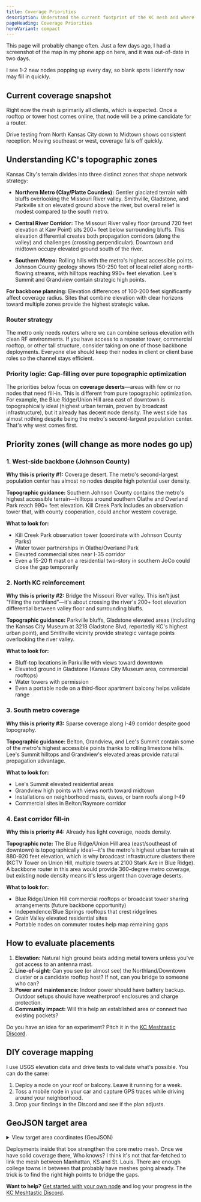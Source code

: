 ```yaml
---
title: Coverage Priorities
description: Understand the current footprint of the KC mesh and where additional routers will make the biggest impact.
pageHeading: Coverage Priorities
heroVariant: compact
---
```



This page will probably change often. Just a few days ago, I had a screenshot of the map in my phone app on here, and it was out-of-date in two days.

I see 1-2 new nodes popping up every day, so blank spots I identify now may fill in quickly. 

## Current coverage snapshot

Right now the mesh is primarily all clients, which is expected. Once a rooftop or tower host comes online, that node will be a prime candidate for a router.

Drive testing from North Kansas City down to Midtown shows consistent reception. Moving southeast or west, coverage falls off quickly.

## Understanding KC's topographic zones

Kansas City's terrain divides into three distinct zones that shape network strategy:

- **Northern Metro (Clay/Platte Counties):** Gentler glaciated terrain with bluffs overlooking the Missouri River valley. Smithville, Gladstone, and Parkville sit on elevated ground above the river, but overall relief is modest compared to the south metro.

- **Central River Corridor:** The Missouri River valley floor (around 720 feet elevation at Kaw Point) sits 200+ feet below surrounding bluffs. This elevation differential creates both propagation corridors (along the valley) and challenges (crossing perpendicular). Downtown and midtown occupy elevated ground south of the river.

- **Southern Metro:** Rolling hills with the metro's highest accessible points. Johnson County geology shows 150-250 feet of local relief along north-flowing streams, with hilltops reaching 990+ feet elevation. Lee's Summit and Grandview contain strategic high points.

**For backbone planning:** Elevation differences of 100-200 feet significantly affect coverage radius. Sites that combine elevation with clear horizons toward multiple zones provide the highest strategic value.

### Router strategy

The metro only needs routers where we can combine serious elevation with clean RF environments. If you have access to a repeater tower, commercial rooftop, or other tall structure, consider taking on one of those backbone deployments. Everyone else should keep their nodes in client or client base roles so the channel stays efficient.

### Priority logic: Gap-filling over pure topographic optimization

The priorities below focus on **coverage deserts**—areas with few or no nodes that need fill-in. This is different from pure topographic optimization. For example, the Blue Ridge/Union Hill area east of downtown is topographically ideal (highest urban terrain, proven by broadcast infrastructure), but it already has decent node density. The west side has almost nothing despite being the metro's second-largest population center. That's why west comes first.

## Priority zones (will change as more nodes go up)

### 1. West-side backbone (Johnson County)

**Why this is priority #1:** Coverage desert. The metro's second-largest population center has almost no nodes despite high potential user density.

**Topographic guidance:** Southern Johnson County contains the metro's highest accessible terrain—hilltops around southern Olathe and Overland Park reach 990+ feet elevation. Kill Creek Park includes an observation tower that, with county cooperation, could anchor western coverage.

**What to look for:**
- Kill Creek Park observation tower (coordinate with Johnson County Parks)
- Water tower partnerships in Olathe/Overland Park
- Elevated commercial sites near I-35 corridor
- Even a 15-20 ft mast on a residential two-story in southern JoCo could close the gap temporarily

### 2. North KC reinforcement

**Why this is priority #2:** Bridge the Missouri River valley. This isn't just "filling the northland"—it's about crossing the river's 200+ foot elevation differential between valley floor and surrounding bluffs.

**Topographic guidance:** Parkville bluffs, Gladstone elevated areas (including the Kansas City Museum at 3218 Gladstone Blvd, reportedly KC's highest urban point), and Smithville vicinity provide strategic vantage points overlooking the river valley.

**What to look for:**
- Bluff-top locations in Parkville with views toward downtown
- Elevated ground in Gladstone (Kansas City Museum area, commercial rooftops)
- Water towers with permission
- Even a portable node on a third-floor apartment balcony helps validate range

### 3. South metro coverage

**Why this is priority #3:** Sparse coverage along I-49 corridor despite good topography.

**Topographic guidance:** Belton, Grandview, and Lee's Summit contain some of the metro's highest accessible points thanks to rolling limestone hills. Lee's Summit hilltops and Grandview's elevated areas provide natural propagation advantage.

**What to look for:**
- Lee's Summit elevated residential areas
- Grandview high points with views north toward midtown
- Installations on neighborhood masts, eaves, or barn roofs along I-49
- Commercial sites in Belton/Raymore corridor

### 4. East corridor fill-in

**Why this is priority #4:** Already has light coverage, needs density.

**Topographic note:** The Blue Ridge/Union Hill area (east/southeast of downtown) is topographically ideal—it's the metro's highest urban terrain at 880-920 feet elevation, which is why broadcast infrastructure clusters there (KCTV Tower on Union Hill, multiple towers at 2100 Stark Ave in Blue Ridge). A backbone router in this area would provide 360-degree metro coverage, but existing node density means it's less urgent than coverage deserts.

**What to look for:**
- Blue Ridge/Union Hill commercial rooftops or broadcast tower sharing arrangements (future backbone opportunity)
- Independence/Blue Springs rooftops that crest ridgelines
- Grain Valley elevated residential sites
- Portable nodes on commuter routes help map remaining gaps

## How to evaluate placements

1. **Elevation:** Natural high ground beats adding metal towers unless you've got access to an antenna mast.
2. **Line-of-sight:** Can you see (or almost see) the Northland/Downtown cluster or a candidate rooftop host? If not, can you bridge to someone who can?
3. **Power and maintenance:** Indoor power should have battery backup. Outdoor setups should have weatherproof enclosures and charge protection.
4. **Community impact:** Will this help an established area or connect two existing pockets?

Do you have an idea for an experiment? Pitch it in the [KC Meshtastic Discord](https://discord.gg/eP5VSPKU).

## DIY coverage mapping

I use USGS elevation data and drive tests to validate what's possible. You can do the same:

1. Deploy a node on your roof or balcony. Leave it running for a week.
2. Toss a mobile node in your car and capture GPS traces while driving around your neighborhood.
4. Drop your findings in the Discord and see if the plan adjusts.

## GeoJSON target area

<details>
<summary>View target area coordinates (GeoJSON)</summary>

Here's a feasible target area for the KC mesh. It's a rough box around the metro area.

```json
{
  "type": "FeatureCollection",
  "features": [
    {
      "type": "Feature",
      "properties": {
        "name": "KC Metro Mesh Target Area",
        "stroke": "#E31837",
        "stroke-width": 3,
        "fill": "#E31837",
        "fill-opacity": 0.2
      },
      "geometry": {
        "type": "Polygon",
        "coordinates": [
          [
            [-95.148729, 39.561616],
            [-93.948472, 39.561616],
            [-93.948472, 38.649439],
            [-95.148729, 38.649439],
            [-95.148729, 39.561616]
          ]
        ]
      }
    }
  ]
}
```

</details>

Deployments inside that box strengthen the core metro mesh. Once we have solid coverage there, Who knows? I think it's not that far-fetched to link the mesh between Manhattan, KS and St. Louis. There are enough college towns in between that probably have meshes going already. The trick is to find the right high points to bridge the gaps.

**Want to help?** [Get started with your own node](/get-started/join) and log your progress in the [KC Meshtastic Discord](https://discord.gg/eP5VSPKU).
